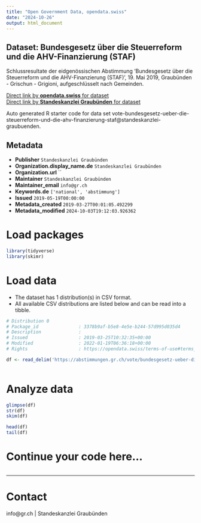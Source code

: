 ```yaml
---
title: "Open Government Data, opendata.swiss"
date: "2024-10-26"
output: html_document
---
```


## Dataset: Bundesgesetz über die Steuerreform und die AHV-Finanzierung (STAF)

Schlussresultate der eidgenössischen Abstimmung 'Bundesgesetz über die Steuerreform und die AHV-Finanzierung (STAF)', 19. Mai 2019, Graubünden - Grischun - Grigioni, aufgeschlüsselt nach Gemeinden.

[Direct link by **opendata.swiss** for dataset](https://opendata.swiss/de/dataset/bundesgesetz-uber-die-steuerreform-und-die-ahv-finanzierung-staf)<br>
[Direct link by **Standeskanzlei Graubünden** for dataset](https://abstimmungen.gr.ch/vote/bundesgesetz-ueber-die-steuerreform-und-die-ahv-finanzierung-staf/data)

Auto generated R starter code for data set vote-bundesgesetz-ueber-die-steuerreform-und-die-ahv-finanzierung-staf@standeskanzlei-graubuenden.

## Metadata

- **Publisher** `Standeskanzlei Graubünden`
- **Organization.display_name.de** `Standeskanzlei Graubünden`
- **Organization.url** ``
- **Maintainer** `Standeskanzlei Graubünden`
- **Maintainer_email** `info@gr.ch`
- **Keywords.de** `['national', 'abstimmung']`
- **Issued** `2019-05-19T00:00:00`
- **Metadata_created** `2019-03-27T00:01:05.492299`
- **Metadata_modified** `2024-10-03T19:12:03.926362`


# Load packages

```r

library(tidyverse)
library(skimr)

```

# Load data

-   The dataset has 1 distribution(s) in CSV format.
-   All available CSV distributions are listed below and can be read into a tibble.

```r

# Distribution 0
# Package_id               : 3378b9af-b5e8-4e5e-b244-57d995d035d4
# Description              : 
# Issued                   : 2019-03-25T10:32:35+00:00
# Modified                 : 2022-01-19T06:36:18+00:00
# Rights                   : https://opendata.swiss/terms-of-use#terms_by

df <- read_delim('https://abstimmungen.gr.ch/vote/bundesgesetz-ueber-die-steuerreform-und-die-ahv-finanzierung-staf/data-csv')



```

# Analyze data

```r

glimpse(df)
str(df)
skim(df)

head(df)
tail(df)

```

# Continue your code here...

```r

```

------------------------------------------------------------------------

# Contact

info@gr.ch | Standeskanzlei Graubünden

